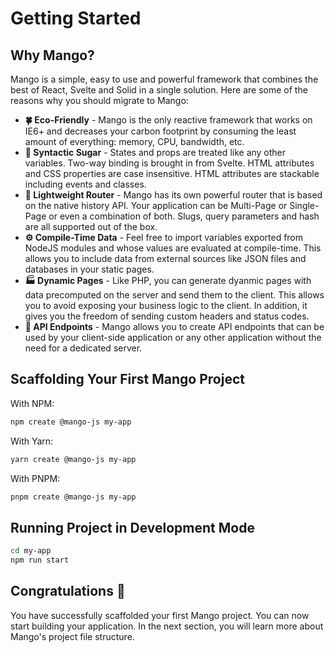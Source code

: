 # Getting Started

## Why Mango?

Mango is a simple, easy to use and powerful framework that combines the best of React, Svelte and Solid in a single solution. Here are some of the reasons why you should migrate to Mango:

- **🍀 Eco-Friendly** - Mango is the only reactive framework that works on IE6+ and decreases your carbon footprint by consuming the least amount of everything: memory, CPU, bandwidth, etc.
- **🍬 Syntactic Sugar** - States and props are treated like any other variables. Two-way binding is brought in from Svelte. HTML attributes and CSS properties are case insensitive. HTML attributes are stackable including events and classes.
- **🧭 Lightweight Router** - Mango has its own powerful router that is based on the native history API. Your application can be Multi-Page or Single-Page or even a combination of both. Slugs, query parameters and hash are all supported out of the box.
- **⚙️ Compile-Time Data** - Feel free to import variables exported from NodeJS modules and whose values are evaluated at compile-time. This allows you to include data from external sources like JSON files and databases in your static pages.
- **🏭 Dynamic Pages** - Like PHP, you can generate dyanmic pages with data precomputed on the server and send them to the client. This allows you to avoid exposing your business logic to the client. In addition, it gives you the freedom of sending custom headers and status codes.
- **📡 API Endpoints** - Mango allows you to create API endpoints that can be used by your client-side application or any other application without the need for a dedicated server.

## Scaffolding Your First Mango Project

With NPM:

```bash
npm create @mango-js my-app
```

With Yarn:

```bash
yarn create @mango-js my-app
```

With PNPM:

```bash
pnpm create @mango-js my-app
```

## Running Project in Development Mode

```bash
cd my-app
npm run start
```

## Congratulations 🎉

You have successfully scaffolded your first Mango project. You can now start building your application. In the next section, you will learn more about Mango's project file structure.

